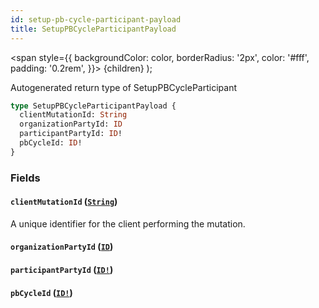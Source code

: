 ```yaml
---
id: setup-pb-cycle-participant-payload
title: SetupPBCycleParticipantPayload
---
```


<span
style={{
      backgroundColor: color,
      borderRadius: '2px',
      color: '#fff',
      padding: '0.2rem',
    }}>
{children}
</span>
);

Autogenerated return type of SetupPBCycleParticipant

```graphql
type SetupPBCycleParticipantPayload {
  clientMutationId: String
  organizationPartyId: ID
  participantPartyId: ID!
  pbCycleId: ID!
}
```

### Fields

#### `clientMutationId` ([`String`](/docs/api/scalars/string))

A unique identifier for the client performing the mutation.

#### `organizationPartyId` ([`ID`](/docs/api/scalars/id))

#### `participantPartyId` ([`ID!`](/docs/api/scalars/id))

#### `pbCycleId` ([`ID!`](/docs/api/scalars/id))
